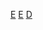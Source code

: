 {{Military navigation
|style=wide
|name=WWIIGermanAFVs
|title= 德國第二次世界大戰裝甲戰鬥車輛
|image=[[File:Balkenkreuz.svg|80px]]<br><br>[[File:Panzer VI tiger.svg|150px]]
|listclass = hlist
|group1 = [[輕戰車]]
|list1  = 
*[[一號坦克|一號戰車]]
*[[二號坦克|二號戰車]]
*[[LT-35戰車|35(t)戰車]]
*[[LT-38戰車|38(t)戰車]]
|group2 = [[中戰車]]
|list2  = 
*[[三號坦克|三號戰車]]
*[[四號坦克|四號戰車]]
*[[豹式戰車|五號戰車豹式]]
|group3 = [[重戰車]]
|list3  = 
*[[六號戰車|六號戰車]]
**[[虎I戰車|虎I]]
**[[虎II坦克|虎II]]
|group4 = [[突擊砲]]
|list4  = 
*[[三號突擊砲]]
*[[四號突擊砲|四號突擊砲]]
*[[10.5厘米突擊榴彈砲42]]
*[[33B突擊步兵砲]]
*[[灰熊式突擊砲|灰熊式]]
*[[突擊虎式]]
|group5 = [[驅逐戰車]]／戰車驅逐車
|list5  = 
*[[一號驅逐戰車|一號反戰車自走砲]]
*[[黃鼠狼I驅逐戰車|黃鼠狼I式]]／[[黃鼠狼II驅逐戰車|II式]]／[[黃鼠狼III驅逐戰車|III式]]
*[[追獵者式坦克殲擊車|追獵者式]]
*[[四號驅逐戰車]]
*[[犀牛式驅逐戰車|犀牛式]]
*[[獵豹式驅逐戰車|獵豹式]]
*[[獵虎式驅逐戰車|獵虎式]]
*[[象式重驅逐戰車‎|象式]]
|group6 = [[自走砲]]
|list6  = 
*[[一號自走重步兵砲]]
*[[二號自走重步兵砲]]
*[[黃蜂式自走炮|黃蜂式]]
*[[野蜂式自走炮|野蜂式]]
*[[蟋蟀式自走砲|蟋蟀式]]
*[[卡爾臼炮|卡爾自走臼砲]]
*[[42型150公厘自走火箭炮|裝甲車發射器]]
*[[Wurfrahmen 40多管火箭炮|40型發射架]]
|group7 = [[自行防空系统|防空戰車]]
|list7  = 
*[[38式防空戰車|38(t)防空戰車]]
*[[一號防空戰車]]
*四號防空戰車
**[[家具車式防空坦克|家具車式]]
**[[旋風式防空坦克|旋風式]]
**[[東風式防空坦克|東風式]]
**[[球狀閃電防空坦克|球狀閃電]]
|group8 = [[半履帶車|裝甲半履帶]]
|list8  = [[Sd.Kfz._250半履带车|Sd Kfz 250]]／[[SdKfz 251半履帶車|251]]／[[SdKfz 252半履带车|252]]／[[Sd.Kfz. 253半履带车|253]]／[[Sd.Kfz.254|254]]
|group9 = [[裝甲車]]
|list9  = 
*[[輕型裝甲偵查車|Sd.Kfz. 221／Sd. Kfz. 222／Sd. Kfz. 223]]／[[Sd Kfz 231|231]]／[[Sd Kfz 231 (6-Rad)|231 (6-Rad)]]／[[Sd Kfz 232|232]]／[[Sd Kfz 232 (6-Rad)|232 (6-Rad)]]／[[SdKfz 234装甲车|234]]／[[SdKfz 247装甲车|247]]／[[Sd Kfz 263|263]]／[[Sd Kfz 263 (6-Rad)|263 (6-Rad)]]
*[[Kfz 13]]
*[[ADGZ装甲车|ADGZ]]
|group10 = 實驗性車輛／原型車
|list10  = 
*[[轻型拖拉机]]
*[[NbFz重型坦克|新型結構車]]
*[[VK 3001 (H)|VK3001(H)]]／[[VK3001P|(P)]]／[[VK3001D|(D)]]
*[[VK4501(P)|保時捷虎式]]
*[[八號坦克鼠式|鼠式]]
*[[E系坦克|E系]]（[[E-100超重型坦克|E-100]]）
*[[蝗蟲10自走砲|蝗蟲10]]
*[[蟋蟀17]]
*[[大麥克斯]]
*[[武器搬運車]]
*[[斯圖爾·埃米爾自走炮|-{zh:斯圖爾·埃米爾;zh-cn:斯图尔·埃米尔;zh-tw:斯圖爾·埃米爾;}-]]
*[[五號防空戰車]]
*[[重地雷處理車]]
*{{link-en|球形戰車 |Kugelpanzer}}
|group11= 曾有的設計
|list11 = 
*[[III/IV號坦克|III/IV號戰車]]
*[[VK 1602豹式戰車|VK1602]]
*[[VK4502(P)]]
*[[七號獅式戰車|獅式]]
*[[九/十號坦克|九號戰車／十號戰車]]
*[[E系坦克#E-75|E-75]]
*[[陸地巡航者P. 1000老鼠|拉特]]
*[[陸地巡航者P.1500怪物|怪物]]
|group12= 非裝甲履帶／半履帶牽引車
|list12 =
*[[SdKfz 2|Sd kfz 2]]／[[SdKfz 4裝甲車|4]]／[[SdKfz 6半履带车|6]]／[[Sd.Kfz. 7|7]]／[[Sd.Kfz. 8|8]]／[[SdKfz 9半履帶車|9]]／[[Sd.Kfz. 10|10]]／[[Sd.Kfz. 11|11]]
*[[RSO牽引車]]
*[[重國防軍牽引車|sWS]]
*[[騾式半履帶|騾式]]
}}<noinclude>
[[分类:德国军事模板|E]]
[[分类:纳粹德国军事模板|E]]
[[分类:二战各国装甲战斗车辆模板|D]]
</noinclude>
